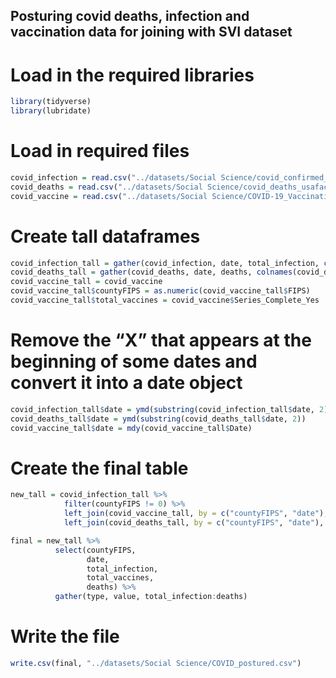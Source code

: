 ## Posturing covid deaths, infection and vaccination data for joining with SVI dataset


# Load in the required libraries

```r

library(tidyverse)
library(lubridate)

```

# Load in required files

```r
covid_infection = read.csv("../datasets/Social Science/covid_confirmed_usafacts.csv")
covid_deaths = read.csv("../datasets/Social Science/covid_deaths_usafacts.csv")
covid_vaccine = read.csv("../datasets/Social Science/COVID-19_Vaccinations_in_the_United_States_County_truncated.csv")
```

# Create tall dataframes

```r
covid_infection_tall = gather(covid_infection, date, total_infection, colnames(covid_infection)[5]:colnames(covid_infection)[length(colnames(covid_infection))], factor_key=F)
covid_deaths_tall = gather(covid_deaths, date, deaths, colnames(covid_deaths)[5]:colnames(covid_deaths)[length(colnames(covid_deaths))], factor_key=F)
covid_vaccine_tall = covid_vaccine
covid_vaccine_tall$countyFIPS = as.numeric(covid_vaccine_tall$FIPS)
covid_vaccine_tall$total_vaccines = covid_vaccine$Series_Complete_Yes
```

# Remove the "X" that appears at the beginning of some dates and convert it into a date object

```r
covid_infection_tall$date = ymd(substring(covid_infection_tall$date, 2))
covid_deaths_tall$date = ymd(substring(covid_deaths_tall$date, 2))
covid_vaccine_tall$date = mdy(covid_vaccine_tall$Date)
```

# Create the final table

```r
new_tall = covid_infection_tall %>%
            filter(countyFIPS != 0) %>% 
            left_join(covid_vaccine_tall, by = c("countyFIPS", "date"), suffix = c(".inf", ".vac")) %>% 
            left_join(covid_deaths_tall, by = c("countyFIPS", "date"), suffix = c(".vac", ".det"))

final = new_tall %>%
          select(countyFIPS,
                 date,
                 total_infection,
                 total_vaccines,
                 deaths) %>% 
          gather(type, value, total_infection:deaths)
```

# Write the file

```r
write.csv(final, "../datasets/Social Science/COVID_postured.csv")
```



